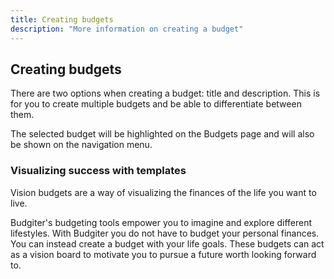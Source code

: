 ```yaml
---
title: Creating budgets
description: "More information on creating a budget"
---
```


## Creating budgets

There are two options when creating a budget: title and description. This is for you to create multiple budgets and be able to differentiate between them. 

The selected budget will be highlighted on the Budgets page and will also be shown on the navigation menu. 

### Visualizing success with templates

Vision budgets are a way of visualizing the finances of the life you want to live.

Budgiter's budgeting tools empower you to imagine and explore different lifestyles. With Budgiter you do not have to budget your personal finances. You can instead create a budget with your life goals. These budgets can act as a vision board to motivate you to pursue a future worth looking forward to. 